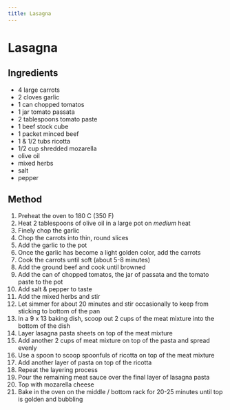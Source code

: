```yaml
---
title: Lasagna
---
```


# Lasagna

## Ingredients

<ul>
  <li>4 large carrots</li>
  <li>2 cloves garlic</li>
  <li>1 can chopped tomatos</li>
  <li>1 jar tomato passata</li>
  <li>2 tablespoons tomato paste</li>
  <li>1 beef stock cube</li>
  <li>1 packet minced beef</li>
  <li>1 & 1/2 tubs ricotta</li>
  <li>1/2 cup shredded mozarella</li>
  <li>olive oil</li>
  <li>mixed herbs</li>
  <li>salt</li>
  <li>pepper</li>
</ul>

## Method

1. Preheat the oven to 180 C (350 F)
2. Heat 2 tablespoons of olive oil in a large pot on *medium* heat 
3. Finely chop the garlic
4. Chop the carrots into thin, round slices
5. Add the garlic to the pot
6. Once the garlic has become a light golden color, add the carrots
7. Cook the carrots until soft (about 5-8 minutes)
8. Add the ground beef and cook until browned
9. Add the can of chopped tomatos, the jar of passata and the tomato paste to the pot
10. Add salt & pepper to taste
11. Add the mixed herbs and stir
12. Let simmer for about 20 minutes and stir occasionally to keep from sticking to bottom of the pan
13.  In a 9 x 13 baking dish, scoop out 2 cups of the meat mixture into the bottom of the dish
14. Layer lasagna pasta sheets on top of the meat mixture
15. Add another 2 cups of meat mixture on top of the pasta and spread evenly
16. Use a spoon to scoop spoonfuls of ricotta on top of the meat mixture 
17. Add another layer of pasta on top of the ricotta
18. Repeat the layering process
19. Pour the remaining meat sauce over the final layer of lasagna pasta
20. Top with mozarella cheese
21. Bake in the oven on the middle / bottom rack for 20-25 minutes until top is golden and bubbling